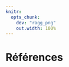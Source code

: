 ```yaml
---
knitr:
  opts_chunk: 
    dev: "ragg_png"
    out.width: 100%
---
```


# Références {.unnumbered}

::: {#refs}
:::
